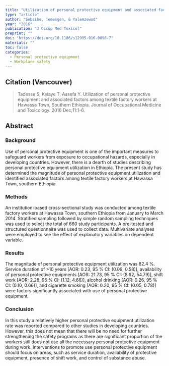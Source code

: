 ```yaml
---
title: "Utilization of personal protective equipment and associated factors among textile factory workers at Hawassa Town, Southern Ethiopia."
type: "article"
author: "Sebsibe, Temesgen, & Yalemzewod"
year: "2016"
publication: "J Occup Med Toxicol"
preprint: ""
doi: "https://doi.org/10.1186/s12995-016-0096-7"
materials: ""
toc: false
categories:
  - Personal protective equipment
  - Workplace safety
---
```


## Citation (Vancouver)

> Tadesse S, Kelaye T, Assefa Y. Utilization of personal protective equipment and associated factors among textile factory workers at Hawassa Town, Southern Ethiopia. Journal of Occupational Medicine and Toxicology. 2016 Dec;11:1-6.

## Abstract

### Background

Use of personal protective equipment is one of the important measures to safeguard workers from exposure to occupational hazards, especially in developing countries. However, there is a dearth of studies describing personal protective equipment utilization in Ethiopia. The present study has determined the magnitude of personal protective equipment utilization and identified associated factors among textile factory workers at Hawassa Town, southern Ethiopia.

### Methods

An institution-based cross-sectional study was conducted among textile factory workers at Hawassa Town, southern Ethiopia from January to March 2014. Stratified sampling followed by simple random sampling techniques was used to select the total of 660 study participants. A pre-tested and structured questionnaire was used to collect data. Multivariate analyses were employed to see the effect of explanatory variables on dependent variable.

### Results

The magnitude of personal protective equipment utilization was 82.4 %. Service duration of \>10 years \[AOR: 0.23, 95 % CI: (0.09, 0.58)\], availability of personal protective equipments \[AOR: 21.73, 95 % CI: (8.62, 54.79)\], shift work \[AOR: 2.28, 95 % CI: (1.12, 4.66)\], alcohol drinking \[AOR: 0.26, 95 % CI: (0.10, 0.66)\], and cigarette smoking \[AOR: 0.20, 95 % CI: (0.05, 0.78)\] were factors significantly associated with use of personal protective equipment.

### Conclusion

In this study a relatively higher personal protective equipment utilization rate was reported compared to other studies in developing countries. However, this does not mean that there will be no need for further strengthening the safety programs as there are significant proportion of the workers still does not use all the necessary personal protective equipment during work. Interventions to promote use personal protective equipment should focus on areas, such as service duration, availability of protective equipment, presence of shift work, and control of substance abuse.
